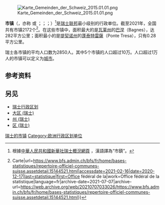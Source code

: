 {{noteTA|G1=瑞士地名}}
[[File:Karte_Gemeinden_der_Schweiz_2015.01.01.png|thumb]]

'''市镇'''（{{lang-de|Gemeinde}}，亦称{{lang|de|Einwohnergemeinde}} 或 {{lang|de|politische Gemeinde}}；{{lang-fr|commune}}；{{lang-it|comune}}；{{lang-rm|vischnanca}}）<ref>根據[http://news.xinhuanet.com/ziliao/2002-06/19/content_447105.htm 中華人民共和國新華社瑞士概況網頁] {{Wayback|url=http://news.xinhuanet.com/ziliao/2002-06/19/content_447105.htm |date=20160415005639 }}，漢語譯為“市鎮”。</ref>是[[瑞士联邦|瑞士联邦]]最小级别的行政单位。截至2021年，全国共有市镇2172个<ref>{{Cite web|title=Les 2172 communes de la Suisse au 1.1.2021 (Cantons/Districts/Communes) {{!}} Carte|url=https://www.bfs.admin.ch/bfs/fr/home/bases-statistiques/repertoire-officiel-communes-suisse.assetdetail.15144521.html|accessdate=2021-02-16|date=2020-12-17|last=statistique|first=Office fédéral de la|work=Office fédéral de la statistique|language=fr|archive-date=2021-07-07|archive-url=https://web.archive.org/web/20210707033026/https://www.bfs.admin.ch/bfs/fr/home/bases-statistiques/repertoire-officiel-communes-suisse.assetdetail.15144521.html}}</ref>。在这些市镇中，面积最大的是[[瓦莱州|瓦莱州]]的[[巴涅_(瓦萊州)|巴涅]]（Bagnes），达282平方公里；面积最小的是[[提契诺州|提契诺州]]的[[蓬泰特雷薩|蓬泰特雷薩]]（Ponte Tresa），只有0.28平方公里。

瑞士各市镇的平均人口数为2850人。其中5个市镇的人口超过10万。人口超过1万人的市镇可以定义为[[瑞士城市列表|城市]]。

== 参考资料 ==
{{reflist}}

== 另见 ==
* [[瑞士行政区划|瑞士行政区划]]
* [[大区_(瑞士)|大区 (瑞士)]]
* [[州_(瑞士)|州 (瑞士)]]
* [[区_(瑞士)|区 (瑞士)]]

[[Category:瑞士的市镇|]]
[[Category:欧洲行政区划单位|Category:欧洲行政区划单位]]